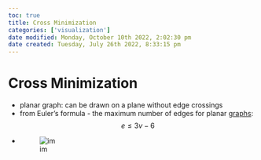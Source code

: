 ```yaml
---
toc: true
title: Cross Minimization
categories: ['visualization']
date modified: Monday, October 10th 2022, 2:02:30 pm
date created: Tuesday, July 26th 2022, 8:33:15 pm
---
```


# Cross Minimization
- planar graph: can be drawn on a plane without edge crossings
- from Euler’s formula - the maximum number of edges for planar [graphs](Graphs.qmd): $$e \leq 3v-6$$
- ![im](images/Pasted%20image%2020220418105118.png)



